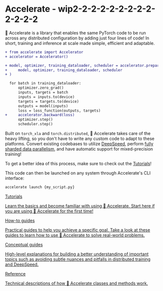 <!--Copyright 2022 The HuggingFace Team. All rights reserved.

Licensed under the Apache License, Version 2.0 (the "License"); you may not use this file except in compliance with
the License. You may obtain a copy of the License at

http://www.apache.org/licenses/LICENSE-2.0

Unless required by applicable law or agreed to in writing, software distributed under the License is distributed on
an "AS IS" BASIS, WITHOUT WARRANTIES OR CONDITIONS OF ANY KIND, either express or implied. See the License for the
specific language governing permissions and limitations under the License.
-->

# Accelerate - wip2-2-2-2-2-2-2-2-2-2-2-2-2

🤗 Accelerate is a library that enables the same PyTorch code to be run across any distributed configuration by adding just four lines of code! In short, training and inference at scale made simple, efficient and adaptable.

```diff
+ from accelerate import Accelerator
+ accelerator = Accelerator()

+ model, optimizer, training_dataloader, scheduler = accelerator.prepare(
+     model, optimizer, training_dataloader, scheduler
+ )

  for batch in training_dataloader:
      optimizer.zero_grad()
      inputs, targets = batch
      inputs = inputs.to(device)
      targets = targets.to(device)
      outputs = model(inputs)
      loss = loss_function(outputs, targets)
+     accelerator.backward(loss)
      optimizer.step()
      scheduler.step()
```

Built on `torch_xla` and `torch.distributed`, 🤗 Accelerate takes care of the heavy lifting, so you don't have to write any custom code to adapt to these platforms.
Convert existing codebases to utilize [DeepSpeed](usage_guides/deepspeed), perform [fully sharded data parallelism](usage_guides/fsdp), and have automatic support for mixed-precision training! 

<Tip> 

  To get a better idea of this process, make sure to check out the [Tutorials](basic_tutorials/overview)! 

</Tip>


This code can then be launched on any system through Accelerate's CLI interface:
```bash
accelerate launch {my_script.py}
```

<div class="mt-10">
  <div class="w-full flex flex-col space-y-4 md:space-y-0 md:grid md:grid-cols-2 md:gap-y-4 md:gap-x-5">
    <a class="!no-underline border dark:border-gray-700 p-5 rounded-lg shadow hover:shadow-lg" href="./basic_tutorials/overview"
      ><div class="w-full text-center bg-gradient-to-br from-blue-400 to-blue-500 rounded-lg py-1.5 font-semibold mb-5 text-white text-lg leading-relaxed">Tutorials</div>
      <p class="text-gray-700">Learn the basics and become familiar with using 🤗 Accelerate. Start here if you are using 🤗 Accelerate for the first time!</p>
    </a>
    <a class="!no-underline border dark:border-gray-700 p-5 rounded-lg shadow hover:shadow-lg" href="./usage_guides/explore"
      ><div class="w-full text-center bg-gradient-to-br from-indigo-400 to-indigo-500 rounded-lg py-1.5 font-semibold mb-5 text-white text-lg leading-relaxed">How-to guides</div>
      <p class="text-gray-700">Practical guides to help you achieve a specific goal. Take a look at these guides to learn how to use 🤗 Accelerate to solve real-world problems.</p>
    </a>
    <a class="!no-underline border dark:border-gray-700 p-5 rounded-lg shadow hover:shadow-lg" href="./concept_guides/gradient_synchronization"
      ><div class="w-full text-center bg-gradient-to-br from-pink-400 to-pink-500 rounded-lg py-1.5 font-semibold mb-5 text-white text-lg leading-relaxed">Conceptual guides</div>
      <p class="text-gray-700">High-level explanations for building a better understanding of important topics such as avoiding subtle nuances and pitfalls in distributed training and DeepSpeed.</p>
   </a>
    <a class="!no-underline border dark:border-gray-700 p-5 rounded-lg shadow hover:shadow-lg" href="./package_reference/accelerator"
      ><div class="w-full text-center bg-gradient-to-br from-purple-400 to-purple-500 rounded-lg py-1.5 font-semibold mb-5 text-white text-lg leading-relaxed">Reference</div>
      <p class="text-gray-700">Technical descriptions of how 🤗 Accelerate classes and methods work.</p>
    </a>
  </div>
</div>
